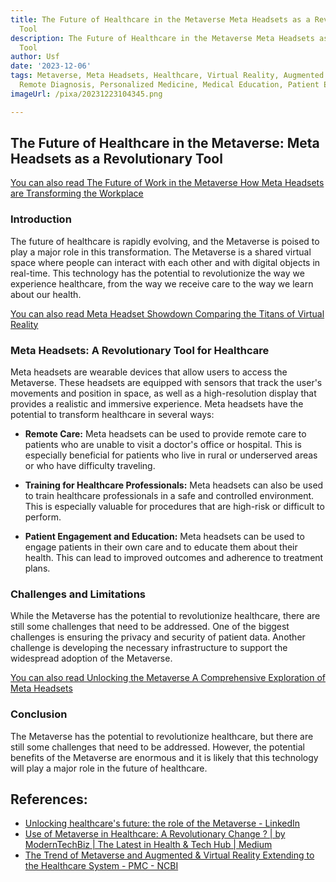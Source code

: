 ```yaml
---
title: The Future of Healthcare in the Metaverse Meta Headsets as a Revolutionary
  Tool
description: The Future of Healthcare in the Metaverse Meta Headsets as a Revolutionary
  Tool
author: Usf
date: '2023-12-06'
tags: Metaverse, Meta Headsets, Healthcare, Virtual Reality, Augmented Reality, Telemedicine,
  Remote Diagnosis, Personalized Medicine, Medical Education, Patient Engagement
imageUrl: /pixa/20231223104345.png

---
```

## The Future  of Healthcare in the Metaverse: Meta Headsets as a Revolutionary Tool

[You can  also read The Future of Work in the Metaverse How Meta  Headsets are Transforming the Workplace](The%20Future%20of%20Work%20in%20the%20Metaverse%20How%20Meta%20Headsets%20are%20Transforming%20the%20Workplace)


### Introduction

The future of healthcare is rapidly evolving, and the Metaverse is poised to play a major role in this transformation. The Metaverse is a shared virtual space where  people can interact with each other and with digital  objects  in real-time. This  technology has the potential to  revolutionize the way  we experience healthcare, from  the way we receive care to the way we learn about our health.

[You can also read Meta Headset Showdown Comparing  the  Titans of Virtual Reality](Meta%20Headset%20Showdown%20Comparing%20the%20Titans%20of%20Virtual%20Reality)


### Meta Headsets: A Revolutionary Tool for Healthcare

Meta headsets are wearable devices that allow users to access the Metaverse. These headsets are  equipped with sensors that  track the  user's movements and position in space, as well as a high-resolution display that provides a  realistic and immersive experience. Meta headsets  have the potential to transform healthcare in several ways:

* **Remote Care:** Meta headsets can be used to provide remote care to patients  who are unable to visit a doctor's office or hospital. This is  especially beneficial for  patients who live in rural or underserved areas or who have difficulty traveling.

* **Training for Healthcare Professionals:** Meta  headsets  can also  be used to train healthcare professionals in  a safe and controlled environment. This is especially  valuable for procedures that are high-risk or difficult to perform.

* **Patient Engagement  and Education:** Meta headsets can be  used to engage patients in their own care and to educate them about their health. This can lead to improved outcomes and adherence to treatment plans.

### Challenges and Limitations

While the  Metaverse has the  potential to  revolutionize healthcare, there are still some challenges that need to be addressed. One of the biggest challenges is ensuring the privacy and security of patient data. Another challenge is developing the necessary infrastructure to support the widespread adoption of  the  Metaverse.

[You  can also read Unlocking the Metaverse A Comprehensive Exploration  of Meta Headsets](Unlocking%20the%20Metaverse%20A%20Comprehensive%20Exploration%20of%20Meta%20Headsets)


### Conclusion

The Metaverse has the potential to revolutionize healthcare, but there are still some challenges that need  to  be addressed. However, the potential benefits of the Metaverse are enormous  and it is likely that this technology will play  a major role in the future of healthcare.

## References:
- [Unlocking healthcare's future: the role of the Metaverse - LinkedIn](https://www.linkedin.com/pulse/unlocking-healthcares-future-role-metaverse-martin-petkov?trk=article-ssr-frontend-pulse_more-articles_related-content-card)
- [Use of Metaverse in Healthcare: A Revolutionary Change ? | by ModernTechBiz | The Latest in Health & Tech Hub | Medium](https://medium.com/@moderntechbiz/use-of-metaverse-in-healthcare-a-revolutionary-change-d5011af734be)
- [The Trend of Metaverse and Augmented & Virtual Reality Extending to the Healthcare System - PMC - NCBI](https://www.ncbi.nlm.nih.gov/pmc/articles/PMC9559180/)
